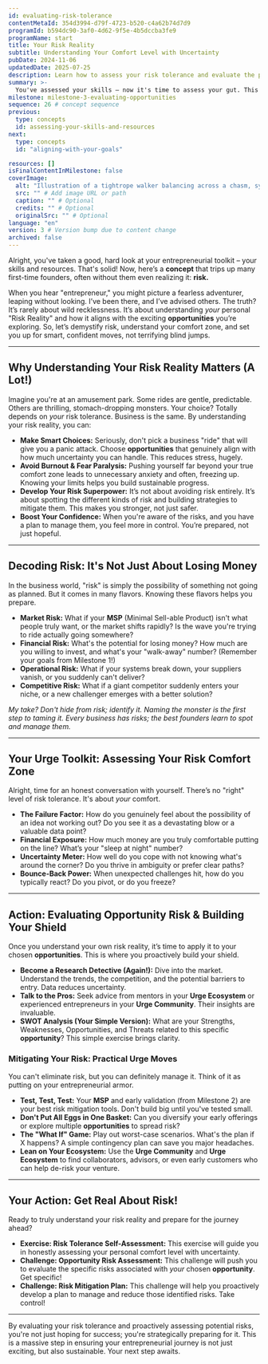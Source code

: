 ```yaml
---
id: evaluating-risk-tolerance
contentMetaId: 354d3994-d79f-4723-b520-c4a62b74d7d9
programId: b594dc90-3af0-4d62-9f5e-4b5dccba3fe9
programName: start
title: Your Risk Reality
subtitle: Understanding Your Comfort Level with Uncertainty
pubDate: 2024-11-06
updatedDate: 2025-07-25
description: Learn how to assess your risk tolerance and evaluate the potential risks associated with your business opportunity.
summary: >-
  You've assessed your skills – now it's time to assess your gut. This concept helps you understand your personal "Risk Reality" and evaluate the uncertainties linked to your chosen opportunity. You'll learn what types of risks exist and why understanding your comfort zone is crucial for confident action, not reckless leaps.
milestone: milestone-3-evaluating-opportunities
sequence: 26 # concept sequence
previous:
  type: concepts
  id: assessing-your-skills-and-resources
next:
  type: concepts
  id: "aligning-with-your-goals"

resources: []
isFinalContentInMilestone: false
coverImage:
  alt: "Illustration of a tightrope walker balancing across a chasm, symbolizing risk and uncertainty."
  src: "" # Add image URL or path
  caption: "" # Optional
  credits: "" # Optional
  originalSrc: "" # Optional
language: "en"
version: 3 # Version bump due to content change
archived: false
---
```

Alright, you've taken a good, hard look at your entrepreneurial toolkit – your skills and resources. That's solid! Now, here’s a **concept** that trips up many first-time founders, often without them even realizing it: **risk.**

When you hear "entrepreneur," you might picture a fearless adventurer, leaping without looking. I’ve been there, and I’ve advised others. The truth? It’s rarely about wild recklessness. It’s about understanding *your* personal "Risk Reality" and how it aligns with the exciting **opportunities** you’re exploring. So, let’s demystify risk, understand your comfort zone, and set you up for smart, confident moves, not terrifying blind jumps.

---

## Why Understanding Your Risk Reality Matters (A Lot!)

Imagine you're at an amusement park. Some rides are gentle, predictable. Others are thrilling, stomach-dropping monsters. Your choice? Totally depends on *your* risk tolerance. Business is the same. By understanding your risk reality, you can:

* **Make Smart Choices:** Seriously, don't pick a business "ride" that will give you a panic attack. Choose **opportunities** that genuinely align with how much uncertainty you can handle. This reduces stress, hugely.
* **Avoid Burnout & Fear Paralysis:** Pushing yourself far beyond your true comfort zone leads to unnecessary anxiety and often, freezing up. Knowing your limits helps you build sustainable progress.
* **Develop Your Risk Superpower:** It’s not about avoiding risk entirely. It’s about spotting the different kinds of risk and building strategies to mitigate them. This makes you stronger, not just safer.
* **Boost Your Confidence:** When you're aware of the risks, and you have a plan to manage them, you feel more in control. You’re prepared, not just hopeful.

---

## Decoding Risk: It's Not Just About Losing Money

In the business world, "risk" is simply the possibility of something not going as planned. But it comes in many flavors. Knowing these flavors helps you prepare.

* **Market Risk:** What if your **MSP** (Minimal Sell-able Product) isn't what people truly want, or the market shifts rapidly? Is the wave you're trying to ride actually going somewhere?
* **Financial Risk:** What's the potential for losing money? How much are you willing to invest, and what's your "walk-away" number? (Remember your goals from Milestone 1!)
* **Operational Risk:** What if your systems break down, your suppliers vanish, or you suddenly can't deliver?
* **Competitive Risk:** What if a giant competitor suddenly enters your niche, or a new challenger emerges with a better solution?

*My take? Don't hide from risk; identify it. Naming the monster is the first step to taming it. Every business has risks; the best founders learn to spot and manage them.*

---

## Your Urge Toolkit: Assessing Your Risk Comfort Zone

Alright, time for an honest conversation with yourself. There’s no "right" level of risk tolerance. It's about *your* comfort.

* **The Failure Factor:** How do you genuinely feel about the possibility of an idea not working out? Do you see it as a devastating blow or a valuable data point?
* **Financial Exposure:** How much money are you truly comfortable putting on the line? What’s your "sleep at night" number?
* **Uncertainty Meter:** How well do you cope with not knowing what's around the corner? Do you thrive in ambiguity or prefer clear paths?
* **Bounce-Back Power:** When unexpected challenges hit, how do you typically react? Do you pivot, or do you freeze?

---

## Action: Evaluating Opportunity Risk & Building Your Shield

Once you understand your own risk reality, it’s time to apply it to your chosen **opportunities**. This is where you proactively build your shield.

* **Become a Research Detective (Again!):** Dive into the market. Understand the trends, the competition, and the potential barriers to entry. Data reduces uncertainty.
* **Talk to the Pros:** Seek advice from mentors in your **Urge Ecosystem** or experienced entrepreneurs in your **Urge Community**. Their insights are invaluable.
* **SWOT Analysis (Your Simple Version):** What are your Strengths, Weaknesses, Opportunities, and Threats related to this specific **opportunity**? This simple exercise brings clarity.

### Mitigating Your Risk: Practical Urge Moves

You can't eliminate risk, but you can definitely manage it. Think of it as putting on your entrepreneurial armor.

* **Test, Test, Test:** Your **MSP** and early validation (from Milestone 2) are your best risk mitigation tools. Don't build big until you've tested small.
* **Don't Put All Eggs in One Basket:** Can you diversify your early offerings or explore multiple **opportunities** to spread risk?
* **The "What If" Game:** Play out worst-case scenarios. What's the plan if X happens? A simple contingency plan can save you major headaches.
* **Lean on Your Ecosystem:** Use the **Urge Community** and **Urge Ecosystem** to find collaborators, advisors, or even early customers who can help de-risk your venture.

---

## Your Action: Get Real About Risk!

Ready to truly understand your risk reality and prepare for the journey ahead?

* **Exercise: Risk Tolerance Self-Assessment:** This exercise will guide you in honestly assessing your personal comfort level with uncertainty.
* **Challenge: Opportunity Risk Assessment:** This challenge will push you to evaluate the specific risks associated with *your* chosen **opportunity**. Get specific!
* **Challenge: Risk Mitigation Plan:** This challenge will help you proactively develop a plan to manage and reduce those identified risks. Take control!

---

By evaluating your risk tolerance and proactively assessing potential risks, you're not just hoping for success; you're strategically preparing for it. This is a massive step in ensuring your entrepreneurial journey is not just exciting, but also sustainable. Your next step awaits.